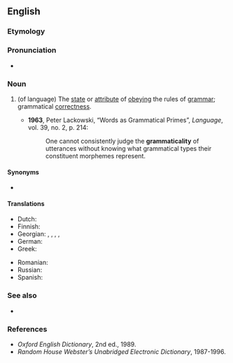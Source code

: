 ==English==

===Etymology===
{{suffix|en|grammatical|ity}}

===Pronunciation===
* {{a|UK}} {{IPA|en|/ˈɡɹə.mæt.ɪˌkæl.ɪ.ti/}}

===Noun===
{{en-noun|~}}

# {{lbl|en|linguistics}} (of language) The [[state]] or [[attribute]] of [[obey]]ing the rules of [[grammar]]; grammatical [[correctness]].
#* '''1963''', Peter Lackowski, “Words as Grammatical Primes”, ''Language'', vol. 39, no. 2, p. 214:
#*: One cannot consistently judge the '''grammaticality''' of utterances without knowing what grammatical types their constituent morphemes represent.

====Synonyms====
* {{l|en|grammaticalness}}

====Translations====
{{trans-top|state of obeying the rules of grammar}}
* Dutch: {{t|nl|grammaticaliteit}}
* Finnish: {{t|fi|kieliopillisuus}}
* Georgian: {{t|ka|მართებულობა}}, {{t|ka|გრამატიკულად მართებულობა}}, {{t|ka|სისწორე}}, {{t|ka|გრამატიკული სისწორე}}, {{t|ka|გრამატიკულობა}}
* German: {{t+|de|Grammatikalität|f}}
* Greek: {{t|el|γραμματικότητα|f}}
{{trans-mid}}
* Romanian: {{t|ro|gramaticalitate}}
* Russian: {{t+|ru|граммати́чность}}
* Spanish: {{t+|es|gramaticalidad|f}}
{{trans-bottom}}

===See also===
* {{l|en|grammaticity}}

===References===
* ''Oxford English Dictionary'', 2nd ed., 1989.
* ''Random House Webster’s Unabridged Electronic Dictionary'', 1987-1996.
